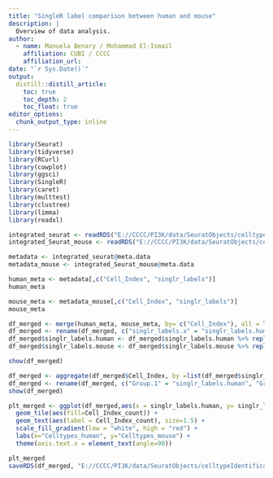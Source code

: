 ```yaml
---
title: "SingleR label comparison between human and mouse"
description: |
  Overview of data analysis.
author:
  - name: Manuela Benary / Mohammad El-Ismail
    affiliation: CUBI / CCCC
    affiliation_url: 
date: "`r Sys.Date()`"
output: 
  distill::distill_article:
    toc: true
    toc_depth: 2
    toc_float: true
editor_options: 
  chunk_output_type: inline
---
```


```r
library(Seurat)
library(tidyverse)
library(RCurl)
library(cowplot)
library(ggsci)
library(SingleR)
library(caret)
library(multtest)
library(clustree)
library(limma)
library(readxl)
```

```r
integrated_seurat <- readRDS("E://CCCC/PI3K/data/SeuratObjects/celltypeIdentification/Human/SingleR/seurat_integrated_singleR.rds")
integrated_Seurat_mouse <- readRDS("E://CCCC/PI3K/data/SeuratObjects/celltypeIdentification/Mouse/SingleR/seurat_integrated_singleR.rds")
```

```r
metadata <- integrated_seurat@meta.data
metadata_mouse <- integrated_Seurat_mouse@meta.data

human_meta <- metadata[,c("Cell_Index", "singlr_labels")]
human_meta

mouse_meta <- metadata_mouse[,c("Cell_Index", "singlr_labels")]
mouse_meta
```

```r
df_merged <- merge(human_meta, mouse_meta, by= c("Cell_Index"), all = TRUE)
df_merged <- rename(df_merged, c("singlr_labels.x" = "singlr_labels.human", "singlr_labels.y" = "singlr_labels.mouse"))
df_merged$singlr_labels.human <- df_merged$singlr_labels.human %>% replace_na("unmatched") 
df_merged$singlr_labels.mouse <- df_merged$singlr_labels.mouse %>% replace_na("unmatched")

show(df_merged)
```

```r
df_merged <- aggregate(df_merged$Cell_Index, by =list(df_merged$singlr_labels.human,df_merged$singlr_labels.mouse), FUN=length)
df_merged <- rename(df_merged, c("Group.1" = "singlr_labels.human", "Group.2" = "singlr_labels.mouse", "x" = "Cell_Index_count"))
show(df_merged)
```

```r
plt_merged <- ggplot(df_merged,aes(x = singlr_labels.human, y= singlr_labels.mouse)) +
  geom_tile(aes(fill=Cell_Index_count)) +
  geom_text(aes(label = Cell_Index_count), size=1.5) +
  scale_fill_gradient(low = "white", high = "red") +
  labs(x="Celltypes_human", y="Celltypes_mouse") +
  theme(axis.text.x = element_text(angle=90))

plt_merged
saveRDS(df_merged, "E://CCCC/PI3K/data/SeuratObjects/celltypeIdentification/df_merged_singleR_labels.rds")
```